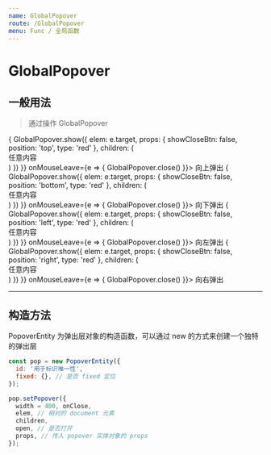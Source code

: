 ```yaml
---
name: GlobalPopover
route: /GlobalPopover
menu: Func / 全局函数
---
```



# GlobalPopover

## 一般用法

> 通过操作 GlobalPopover

<PropsTable of={Popover} />

<Playground>
  <span className="mr10" onMouseEnter={e => {
    GlobalPopover.show({
      elem: e.target,
      props: {
        showCloseBtn: false,
        position: 'top',
        type: 'red'
      },
      children: (
        <div className="p10">任意内容</div>
      )
    })
  }} onMouseLeave={e => {
    GlobalPopover.close()
  }}>
    向上弹出
  </span>
  <span className="mr10" onMouseEnter={e => {
    GlobalPopover.show({
      elem: e.target,
      props: {
        showCloseBtn: false,
        position: 'bottom',
        type: 'red'
      },
      children: (
        <div className="p10">任意内容</div>
      )
    })
  }} onMouseLeave={e => {
    GlobalPopover.close()
  }}>
    向下弹出
  </span>
  <span className="mr10" onMouseEnter={e => {
    GlobalPopover.show({
      elem: e.target,
      props: {
        showCloseBtn: false,
        position: 'left',
        type: 'red'
      },
      children: (
        <div className="p10">任意内容</div>
      )
    })
  }} onMouseLeave={e => {
    GlobalPopover.close()
  }}>
    向左弹出
  </span>
  <span className="mr10" onMouseEnter={e => {
    GlobalPopover.show({
      elem: e.target,
      props: {
        showCloseBtn: false,
        position: 'right',
        type: 'red'
      },
      children: (
        <div className="p10">任意内容</div>
      )
    })
  }} onMouseLeave={e => {
    GlobalPopover.close()
  }}>
    向右弹出
  </span>
</Playground>

-------

## 构造方法

PopoverEntity 为弹出层对象的构造函数，可以通过 new 的方式来创建一个独特的弹出层

```js static
const pop = new PopoverEntity({
  id: '用于标识唯一性',
  fixed: {}, // 是否 fixed 定位
});

pop.setPopover({
  width = 400, onClose,
  elem, // 相对的 document 元素
  children,
  open, // 是否打开
  props, // 传入 popover 实体对象的 props
});
```
